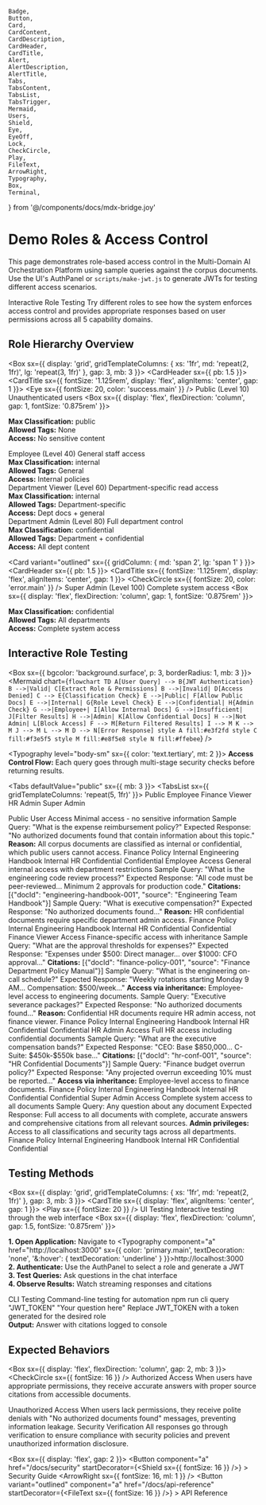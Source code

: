     Badge,
    Button,
    Card,
    CardContent,
    CardDescription,
    CardHeader,
    CardTitle,
    Alert,
    AlertDescription,
    AlertTitle,
    Tabs,
    TabsContent,
    TabsList,
    TabsTrigger,
    Mermaid,
    Users,
    Shield,
    Eye,
    EyeOff,
    Lock,
    CheckCircle,
    Play,
    FileText,
    ArrowRight,
    Typography,
    Box,
    Terminal,
} from '@/components/docs/mdx-bridge.joy'

# Demo Roles & Access Control

This page demonstrates role-based access control in the Multi-Domain AI Orchestration Platform using sample queries against the corpus documents. Use the UI's AuthPanel or `scripts/make-jwt.js` to generate JWTs for testing different access scenarios.

<Alert className="mb-6">
    <Users className="h-4 w-4" />
    <AlertTitle>Interactive Role Testing</AlertTitle>
    <AlertDescription>
        Try different roles to see how the system enforces access control and
        provides appropriate responses based on user permissions across all 5 capability domains.
    </AlertDescription>
</Alert>

<!-- toc -->

## Role Hierarchy Overview

<Box sx={{ display: 'grid', gridTemplateColumns: { xs: '1fr', md: 'repeat(2, 1fr)', lg: 'repeat(3, 1fr)' }, gap: 3, mb: 3 }}>
  <Card variant="outlined">
    <CardHeader sx={{ pb: 1.5 }}>
      <CardTitle sx={{ fontSize: '1.125rem', display: 'flex', alignItems: 'center', gap: 1 }}>
        <Eye sx={{ fontSize: 20, color: 'success.main' }} />
        Public (Level 10)
      </CardTitle>
      <CardDescription>Unauthenticated users</CardDescription>
    </CardHeader>
    <CardContent>
      <Box sx={{ display: 'flex', flexDirection: 'column', gap: 1, fontSize: '0.875rem' }}>
        <div><strong>Max Classification:</strong> public</div>
        <div><strong>Allowed Tags:</strong> None</div>
        <div><strong>Access:</strong> No sensitive content</div>
      </Box>
    </CardContent>
  </Card>

<Card variant="outlined">
    <CardHeader sx={{ pb: 1.5 }}>
        <CardTitle
            sx={{
                fontSize: '1.125rem',
                display: 'flex',
                alignItems: 'center',
                gap: 1,
            }}
        >
            <Users sx={{ fontSize: 20, color: 'primary.main' }} />
            Employee (Level 40)
        </CardTitle>
        <CardDescription>General staff access</CardDescription>
    </CardHeader>
    <CardContent>
        <Box
            sx={{
                display: 'flex',
                flexDirection: 'column',
                gap: 1,
                fontSize: '0.875rem',
            }}
        >
            <div>
                <strong>Max Classification:</strong> internal
            </div>
            <div>
                <strong>Allowed Tags:</strong> General
            </div>
            <div>
                <strong>Access:</strong> Internal policies
            </div>
        </Box>
    </CardContent>
</Card>

<Card variant="outlined">
    <CardHeader sx={{ pb: 1.5 }}>
        <CardTitle
            sx={{
                fontSize: '1.125rem',
                display: 'flex',
                alignItems: 'center',
                gap: 1,
            }}
        >
            <Shield sx={{ fontSize: 20, color: 'warning.main' }} />
            Department Viewer (Level 60)
        </CardTitle>
        <CardDescription>Department-specific read access</CardDescription>
    </CardHeader>
    <CardContent>
        <Box
            sx={{
                display: 'flex',
                flexDirection: 'column',
                gap: 1,
                fontSize: '0.875rem',
            }}
        >
            <div>
                <strong>Max Classification:</strong> internal
            </div>
            <div>
                <strong>Allowed Tags:</strong> Department-specific
            </div>
            <div>
                <strong>Access:</strong> Dept docs + general
            </div>
        </Box>
    </CardContent>
</Card>

<Card variant="outlined">
    <CardHeader sx={{ pb: 1.5 }}>
        <CardTitle
            sx={{
                fontSize: '1.125rem',
                display: 'flex',
                alignItems: 'center',
                gap: 1,
            }}
        >
            <Lock sx={{ fontSize: 20, color: 'secondary.main' }} />
            Department Admin (Level 80)
        </CardTitle>
        <CardDescription>Full department control</CardDescription>
    </CardHeader>
    <CardContent>
        <Box
            sx={{
                display: 'flex',
                flexDirection: 'column',
                gap: 1,
                fontSize: '0.875rem',
            }}
        >
            <div>
                <strong>Max Classification:</strong> confidential
            </div>
            <div>
                <strong>Allowed Tags:</strong> Department + confidential
            </div>
            <div>
                <strong>Access:</strong> All dept content
            </div>
        </Box>
    </CardContent>
</Card>

  <Card variant="outlined" sx={{ gridColumn: { md: 'span 2', lg: 'span 1' } }}>
    <CardHeader sx={{ pb: 1.5 }}>
      <CardTitle sx={{ fontSize: '1.125rem', display: 'flex', alignItems: 'center', gap: 1 }}>
        <CheckCircle sx={{ fontSize: 20, color: 'error.main' }} />
        Super Admin (Level 100)
      </CardTitle>
      <CardDescription>Complete system access</CardDescription>
    </CardHeader>
    <CardContent>
      <Box sx={{ display: 'flex', flexDirection: 'column', gap: 1, fontSize: '0.875rem' }}>
        <div><strong>Max Classification:</strong> confidential</div>
        <div><strong>Allowed Tags:</strong> All departments</div>
        <div><strong>Access:</strong> Complete system access</div>
      </Box>
    </CardContent>
  </Card>
</Box>

## Interactive Role Testing

<Box sx={{ bgcolor: 'background.surface', p: 3, borderRadius: 1, mb: 3 }}>
  <Mermaid
    chart={`flowchart TD
A[User Query] --> B{JWT Authentication}
B -->|Valid| C[Extract Role & Permissions]
B -->|Invalid| D[Access Denied]
C --> E{Classification Check}
E -->|Public| F[Allow Public Docs]
E -->|Internal| G{Role Level Check}
E -->|Confidential| H{Admin Check}
G -->|Employee+| I[Allow Internal Docs]
G -->|Insufficient| J[Filter Results]
H -->|Admin| K[Allow Confidential Docs]
H -->|Not Admin| L[Block Access]
F --> M[Return Filtered Results]
I --> M
K --> M
J --> M
L --> M
D --> N[Error Response]
style A fill:#e3f2fd
style C fill:#f3e5f5
style M fill:#e8f5e8
style N fill:#ffebee`}
/>

  <Typography level="body-sm" sx={{ color: 'text.tertiary', mt: 2 }}>
    <strong>Access Control Flow:</strong> Each query goes through multi-stage security checks before returning results.
  </Typography>
</Box>

<Tabs defaultValue="public" sx={{ mb: 3 }}>
  <TabsList sx={{ gridTemplateColumns: 'repeat(5, 1fr)' }}>
    <TabsTrigger value="public">Public</TabsTrigger>
    <TabsTrigger value="employee">Employee</TabsTrigger>
    <TabsTrigger value="finance">Finance Viewer</TabsTrigger>
    <TabsTrigger value="hr">HR Admin</TabsTrigger>
    <TabsTrigger value="admin">Super Admin</TabsTrigger>
  </TabsList>

  <TabsContent value="public">
    <Card variant="outlined">
      <CardHeader>
        <CardTitle sx={{ fontSize: '1.125rem' }}>Public User Access</CardTitle>
        <CardDescription>Minimal access - no sensitive information</CardDescription>
      </CardHeader>
      <CardContent>
        <Box sx={{ display: 'flex', flexDirection: 'column', gap: 3 }}>
          <Box sx={{ bgcolor: 'background.surface', p: 3, borderRadius: 1 }}>
            <Typography sx={{ fontWeight: 'bold', mb: 1 }}>Sample Query: "What is the expense reimbursement policy?"</Typography>
            <Box sx={{ display: 'flex', alignItems: 'center', gap: 1, mb: 1, color: 'error.main' }}>
              <EyeOff sx={{ fontSize: 16 }} />
              <Typography level="body-sm" sx={{ fontWeight: 'bold' }}>Expected Response:</Typography>
            </Box>
            <Box sx={{ bgcolor: 'error.softBg', p: 2, borderRadius: 1, fontSize: '0.875rem' }}>
              "No authorized documents found that contain information about this topic."
            </Box>
            <Typography level="body-sm" sx={{ color: 'text.tertiary', mt: 1 }}>
              <strong>Reason:</strong> All corpus documents are classified as internal or confidential, which public users cannot access.
            </Typography>
          </Box>
          <Box sx={{ display: 'grid', gridTemplateColumns: { xs: 'repeat(1, 1fr)', md: 'repeat(3, 1fr)' }, gap: 2 }}>
            <Box sx={{ textAlign: 'center' }}>
              <Box sx={{
                bgcolor: 'error.softBg',
                color: 'error.main',
                borderRadius: '50%',
                width: 48,
                height: 48,
                display: 'flex',
                alignItems: 'center',
                justifyContent: 'center',
                mb: 1,
                mx: 'auto'
              }}>
                <EyeOff sx={{ fontSize: 24 }} />
              </Box>
              <Typography level="body-sm" sx={{ fontWeight: 'bold' }}>Finance Policy</Typography>
              <Badge variant="soft" color="secondary" sx={{ fontSize: '0.75rem' }}>Internal</Badge>
            </Box>
            <Box sx={{ textAlign: 'center' }}>
              <Box sx={{
                bgcolor: 'error.softBg',
                color: 'error.main',
                borderRadius: '50%',
                width: 48,
                height: 48,
                display: 'flex',
                alignItems: 'center',
                justifyContent: 'center',
                mb: 1,
                mx: 'auto'
              }}>
                <EyeOff sx={{ fontSize: 24 }} />
              </Box>
              <Typography level="body-sm" sx={{ fontWeight: 'bold' }}>Engineering Handbook</Typography>
              <Badge variant="soft" color="secondary" sx={{ fontSize: '0.75rem' }}>Internal</Badge>
            </Box>
            <Box sx={{ textAlign: 'center' }}>
              <Box sx={{
                bgcolor: 'error.softBg',
                color: 'error.main',
                borderRadius: '50%',
                width: 48,
                height: 48,
                display: 'flex',
                alignItems: 'center',
                justifyContent: 'center',
                mb: 1,
                mx: 'auto'
              }}>
                <EyeOff sx={{ fontSize: 24 }} />
              </Box>
              <Typography level="body-sm" sx={{ fontWeight: 'bold' }}>HR Confidential</Typography>
              <Badge variant="soft" color="danger" sx={{ fontSize: '0.75rem' }}>Confidential</Badge>
            </Box>
          </Box>
        </Box>
      </CardContent>
    </Card>

  </TabsContent>

  <TabsContent value="employee">
    <Card variant="outlined">
      <CardHeader>
        <CardTitle sx={{ fontSize: '1.125rem' }}>Employee Access</CardTitle>
        <CardDescription>General internal access with department restrictions</CardDescription>
      </CardHeader>
      <CardContent>
        <Box sx={{ display: 'flex', flexDirection: 'column', gap: 3 }}>
          <Box sx={{ bgcolor: 'background.surface', p: 3, borderRadius: 1 }}>
            <Typography sx={{ fontWeight: 'bold', mb: 1 }}>Sample Query: "What is the engineering code review process?"</Typography>
            <Box sx={{ display: 'flex', alignItems: 'center', gap: 1, mb: 1, color: 'success.main' }}>
              <CheckCircle sx={{ fontSize: 16 }} />
              <Typography level="body-sm" sx={{ fontWeight: 'bold' }}>Expected Response:</Typography>
            </Box>
            <Box sx={{ bgcolor: 'success.softBg', p: 2, borderRadius: 1, fontSize: '0.875rem' }}>
              "All code must be peer-reviewed... Minimum 2 approvals for production code."
            </Box>
            <Typography level="body-sm" sx={{ color: 'text.tertiary', mt: 1 }}>
              <strong>Citations:</strong> <Typography component="code" sx={{ fontSize: '0.75rem' }}>[{"docId": "engineering-handbook-001", "source": "Engineering Team Handbook"}]</Typography>
            </Typography>
          </Box>
          <Box sx={{ bgcolor: 'background.surface', p: 3, borderRadius: 1 }}>
            <Typography sx={{ fontWeight: 'bold', mb: 1 }}>Sample Query: "What is executive compensation?"</Typography>
            <Box sx={{ display: 'flex', alignItems: 'center', gap: 1, mb: 1, color: 'error.main' }}>
              <EyeOff sx={{ fontSize: 16 }} />
              <Typography level="body-sm" sx={{ fontWeight: 'bold' }}>Expected Response:</Typography>
            </Box>
            <Box sx={{ bgcolor: 'error.softBg', p: 2, borderRadius: 1, fontSize: '0.875rem' }}>
              "No authorized documents found..."
            </Box>
            <Typography level="body-sm" sx={{ color: 'text.tertiary', mt: 1 }}>
              <strong>Reason:</strong> HR confidential documents require specific department admin access.
            </Typography>
          </Box>
          <Box sx={{ display: 'grid', gridTemplateColumns: { xs: 'repeat(1, 1fr)', md: 'repeat(3, 1fr)' }, gap: 2 }}>
            <Box sx={{ textAlign: 'center' }}>
              <Box sx={{
                bgcolor: 'warning.softBg',
                color: 'warning.main',
                borderRadius: '50%',
                width: 48,
                height: 48,
                display: 'flex',
                alignItems: 'center',
                justifyContent: 'center',
                mb: 1,
                mx: 'auto'
              }}>
                <Eye sx={{ fontSize: 24 }} />
              </Box>
              <Typography level="body-sm" sx={{ fontWeight: 'bold' }}>Finance Policy</Typography>
              <Badge variant="soft" color="secondary" sx={{ fontSize: '0.75rem' }}>Internal</Badge>
            </Box>
            <Box sx={{ textAlign: 'center' }}>
              <Box sx={{
                bgcolor: 'success.softBg',
                color: 'success.main',
                borderRadius: '50%',
                width: 48,
                height: 48,
                display: 'flex',
                alignItems: 'center',
                justifyContent: 'center',
                mb: 1,
                mx: 'auto'
              }}>
                <CheckCircle sx={{ fontSize: 24 }} />
              </Box>
              <Typography level="body-sm" sx={{ fontWeight: 'bold' }}>Engineering Handbook</Typography>
              <Badge variant="soft" color="secondary" sx={{ fontSize: '0.75rem' }}>Internal</Badge>
            </Box>
            <Box sx={{ textAlign: 'center' }}>
              <Box sx={{
                bgcolor: 'error.softBg',
                color: 'error.main',
                borderRadius: '50%',
                width: 48,
                height: 48,
                display: 'flex',
                alignItems: 'center',
                justifyContent: 'center',
                mb: 1,
                mx: 'auto'
              }}>
                <EyeOff sx={{ fontSize: 24 }} />
              </Box>
              <Typography level="body-sm" sx={{ fontWeight: 'bold' }}>HR Confidential</Typography>
              <Badge variant="soft" color="danger" sx={{ fontSize: '0.75rem' }}>Confidential</Badge>
            </Box>
          </Box>
        </Box>
      </CardContent>
    </Card>

  </TabsContent>

  <TabsContent value="finance">
    <Card variant="outlined">
      <CardHeader>
        <CardTitle sx={{ fontSize: '1.125rem' }}>Finance Viewer Access</CardTitle>
        <CardDescription>Finance-specific access with inheritance</CardDescription>
      </CardHeader>
      <CardContent>
        <Box sx={{ display: 'flex', flexDirection: 'column', gap: 3 }}>
          <Box sx={{ bgcolor: 'background.surface', p: 3, borderRadius: 1 }}>
            <Typography sx={{ fontWeight: 'bold', mb: 1 }}>Sample Query: "What are the approval thresholds for expenses?"</Typography>
            <Box sx={{ display: 'flex', alignItems: 'center', gap: 1, mb: 1, color: 'success.main' }}>
              <CheckCircle sx={{ fontSize: 16 }} />
              <Typography level="body-sm" sx={{ fontWeight: 'bold' }}>Expected Response:</Typography>
            </Box>
            <Box sx={{ bgcolor: 'success.softBg', p: 2, borderRadius: 1, fontSize: '0.875rem' }}>
              "Expenses under $500: Direct manager... over $1000: CFO approval..."
            </Box>
            <Typography level="body-sm" sx={{ color: 'text.tertiary', mt: 1 }}>
              <strong>Citations:</strong> <Typography component="code" sx={{ fontSize: '0.75rem' }}>[{"docId": "finance-policy-001", "source": "Finance Department Policy Manual"}]</Typography>
            </Typography>
          </Box>
          <Box sx={{ bgcolor: 'background.surface', p: 3, borderRadius: 1 }}>
            <Typography sx={{ fontWeight: 'bold', mb: 1 }}>Sample Query: "What is the engineering on-call schedule?"</Typography>
            <Box sx={{ display: 'flex', alignItems: 'center', gap: 1, mb: 1, color: 'success.main' }}>
              <CheckCircle sx={{ fontSize: 16 }} />
              <Typography level="body-sm" sx={{ fontWeight: 'bold' }}>Expected Response:</Typography>
            </Box>
            <Box sx={{ bgcolor: 'success.softBg', p: 2, borderRadius: 1, fontSize: '0.875rem' }}>
              "Weekly rotations starting Monday 9 AM... Compensation: $500/week..."
            </Box>
            <Typography level="body-sm" sx={{ color: 'text.tertiary', mt: 1 }}>
              <strong>Access via inheritance:</strong> Employee-level access to engineering documents.
            </Typography>
          </Box>
          <Box sx={{ bgcolor: 'background.surface', p: 3, borderRadius: 1 }}>
            <Typography sx={{ fontWeight: 'bold', mb: 1 }}>Sample Query: "Executive severance packages?"</Typography>
            <Box sx={{ display: 'flex', alignItems: 'center', gap: 1, mb: 1, color: 'error.main' }}>
              <EyeOff sx={{ fontSize: 16 }} />
              <Typography level="body-sm" sx={{ fontWeight: 'bold' }}>Expected Response:</Typography>
            </Box>
            <Box sx={{ bgcolor: 'error.softBg', p: 2, borderRadius: 1, fontSize: '0.875rem' }}>
              "No authorized documents found..."
            </Box>
            <Typography level="body-sm" sx={{ color: 'text.tertiary', mt: 1 }}>
              <strong>Reason:</strong> Confidential HR documents require HR admin access, not finance viewer.
            </Typography>
          </Box>
          <Box sx={{ display: 'grid', gridTemplateColumns: { xs: 'repeat(1, 1fr)', md: 'repeat(3, 1fr)' }, gap: 2 }}>
            <Box sx={{ textAlign: 'center' }}>
              <Box sx={{
                bgcolor: 'success.softBg',
                color: 'success.main',
                borderRadius: '50%',
                width: 48,
                height: 48,
                display: 'flex',
                alignItems: 'center',
                justifyContent: 'center',
                mb: 1,
                mx: 'auto'
              }}>
                <CheckCircle sx={{ fontSize: 24 }} />
              </Box>
              <Typography level="body-sm" sx={{ fontWeight: 'bold' }}>Finance Policy</Typography>
              <Badge variant="soft" color="secondary" sx={{ fontSize: '0.75rem' }}>Internal</Badge>
            </Box>
            <Box sx={{ textAlign: 'center' }}>
              <Box sx={{
                bgcolor: 'success.softBg',
                color: 'success.main',
                borderRadius: '50%',
                width: 48,
                height: 48,
                display: 'flex',
                alignItems: 'center',
                justifyContent: 'center',
                mb: 1,
                mx: 'auto'
              }}>
                <CheckCircle sx={{ fontSize: 24 }} />
              </Box>
              <Typography level="body-sm" sx={{ fontWeight: 'bold' }}>Engineering Handbook</Typography>
              <Badge variant="soft" color="secondary" sx={{ fontSize: '0.75rem' }}>Internal</Badge>
            </Box>
            <Box sx={{ textAlign: 'center' }}>
              <Box sx={{
                bgcolor: 'error.softBg',
                color: 'error.main',
                borderRadius: '50%',
                width: 48,
                height: 48,
                display: 'flex',
                alignItems: 'center',
                justifyContent: 'center',
                mb: 1,
                mx: 'auto'
              }}>
                <EyeOff sx={{ fontSize: 24 }} />
              </Box>
              <Typography level="body-sm" sx={{ fontWeight: 'bold' }}>HR Confidential</Typography>
              <Badge variant="soft" color="danger" sx={{ fontSize: '0.75rem' }}>Confidential</Badge>
            </Box>
          </Box>
        </Box>
      </CardContent>
    </Card>

  </TabsContent>

  <TabsContent value="hr">
    <Card variant="outlined">
      <CardHeader>
        <CardTitle sx={{ fontSize: '1.125rem' }}>HR Admin Access</CardTitle>
        <CardDescription>Full HR access including confidential documents</CardDescription>
      </CardHeader>
      <CardContent>
        <Box sx={{ display: 'flex', flexDirection: 'column', gap: 3 }}>
          <Box sx={{ bgcolor: 'background.surface', p: 3, borderRadius: 1 }}>
            <Typography sx={{ fontWeight: 'bold', mb: 1 }}>Sample Query: "What are the executive compensation bands?"</Typography>
            <Box sx={{ display: 'flex', alignItems: 'center', gap: 1, mb: 1, color: 'success.main' }}>
              <CheckCircle sx={{ fontSize: 16 }} />
              <Typography level="body-sm" sx={{ fontWeight: 'bold' }}>Expected Response:</Typography>
            </Box>
            <Box sx={{ bgcolor: 'success.softBg', p: 2, borderRadius: 1, fontSize: '0.875rem' }}>
              "CEO: Base $850,000... C-Suite: $450k-$550k base..."
            </Box>
            <Typography level="body-sm" sx={{ color: 'text.tertiary', mt: 1 }}>
              <strong>Citations:</strong> <Typography component="code" sx={{ fontSize: '0.75rem' }}>[{"docId": "hr-conf-001", "source": "HR Confidential Documents"}]</Typography>
            </Typography>
          </Box>
          <Box sx={{ bgcolor: 'background.surface', p: 3, borderRadius: 1 }}>
            <Typography sx={{ fontWeight: 'bold', mb: 1 }}>Sample Query: "Finance budget overrun policy?"</Typography>
            <Box sx={{ display: 'flex', alignItems: 'center', gap: 1, mb: 1, color: 'success.main' }}>
              <CheckCircle sx={{ fontSize: 16 }} />
              <Typography level="body-sm" sx={{ fontWeight: 'bold' }}>Expected Response:</Typography>
            </Box>
            <Box sx={{ bgcolor: 'success.softBg', p: 2, borderRadius: 1, fontSize: '0.875rem' }}>
              "Any projected overrun exceeding 10% must be reported..."
            </Box>
            <Typography level="body-sm" sx={{ color: 'text.tertiary', mt: 1 }}>
              <strong>Access via inheritance:</strong> Employee-level access to finance documents.
            </Typography>
          </Box>
          <Box sx={{ display: 'grid', gridTemplateColumns: { xs: 'repeat(1, 1fr)', md: 'repeat(3, 1fr)' }, gap: 2 }}>
            <Box sx={{ textAlign: 'center' }}>
              <Box sx={{
                bgcolor: 'success.softBg',
                color: 'success.main',
                borderRadius: '50%',
                width: 48,
                height: 48,
                display: 'flex',
                alignItems: 'center',
                justifyContent: 'center',
                mb: 1,
                mx: 'auto'
              }}>
                <CheckCircle sx={{ fontSize: 24 }} />
              </Box>
              <Typography level="body-sm" sx={{ fontWeight: 'bold' }}>Finance Policy</Typography>
              <Badge variant="soft" color="secondary" sx={{ fontSize: '0.75rem' }}>Internal</Badge>
            </Box>
            <Box sx={{ textAlign: 'center' }}>
              <Box sx={{
                bgcolor: 'success.softBg',
                color: 'success.main',
                borderRadius: '50%',
                width: 48,
                height: 48,
                display: 'flex',
                alignItems: 'center',
                justifyContent: 'center',
                mb: 1,
                mx: 'auto'
              }}>
                <CheckCircle sx={{ fontSize: 24 }} />
              </Box>
              <Typography level="body-sm" sx={{ fontWeight: 'bold' }}>Engineering Handbook</Typography>
              <Badge variant="soft" color="secondary" sx={{ fontSize: '0.75rem' }}>Internal</Badge>
            </Box>
            <Box sx={{ textAlign: 'center' }}>
              <Box sx={{
                bgcolor: 'success.softBg',
                color: 'success.main',
                borderRadius: '50%',
                width: 48,
                height: 48,
                display: 'flex',
                alignItems: 'center',
                justifyContent: 'center',
                mb: 1,
                mx: 'auto'
              }}>
                <CheckCircle sx={{ fontSize: 24 }} />
              </Box>
              <Typography level="body-sm" sx={{ fontWeight: 'bold' }}>HR Confidential</Typography>
              <Badge variant="soft" color="danger" sx={{ fontSize: '0.75rem' }}>Confidential</Badge>
            </Box>
          </Box>
        </Box>
      </CardContent>
    </Card>

  </TabsContent>

  <TabsContent value="admin">
    <Card variant="outlined">
      <CardHeader>
        <CardTitle sx={{ fontSize: '1.125rem' }}>Super Admin Access</CardTitle>
        <CardDescription>Complete system access to all documents</CardDescription>
      </CardHeader>
      <CardContent>
        <Box sx={{ display: 'flex', flexDirection: 'column', gap: 3 }}>
          <Box sx={{ bgcolor: 'background.surface', p: 3, borderRadius: 1 }}>
            <Typography sx={{ fontWeight: 'bold', mb: 1 }}>Sample Query: Any question about any document</Typography>
            <Box sx={{ display: 'flex', alignItems: 'center', gap: 1, mb: 1, color: 'success.main' }}>
              <CheckCircle sx={{ fontSize: 16 }} />
              <Typography level="body-sm" sx={{ fontWeight: 'bold' }}>Expected Response:</Typography>
            </Box>
            <Box sx={{ bgcolor: 'success.softBg', p: 2, borderRadius: 1, fontSize: '0.875rem' }}>
              Full access to all documents with complete, accurate answers and comprehensive citations from all relevant sources.
            </Box>
            <Typography level="body-sm" sx={{ color: 'text.tertiary', mt: 1 }}>
              <strong>Admin privileges:</strong> Access to all classifications and security tags across all departments.
            </Typography>
          </Box>
          <Box sx={{ display: 'grid', gridTemplateColumns: { xs: 'repeat(1, 1fr)', md: 'repeat(3, 1fr)' }, gap: 2 }}>
            <Box sx={{ textAlign: 'center' }}>
              <Box sx={{
                bgcolor: 'success.softBg',
                color: 'success.main',
                borderRadius: '50%',
                width: 48,
                height: 48,
                display: 'flex',
                alignItems: 'center',
                justifyContent: 'center',
                mb: 1,
                mx: 'auto'
              }}>
                <CheckCircle sx={{ fontSize: 24 }} />
              </Box>
              <Typography level="body-sm" sx={{ fontWeight: 'bold' }}>Finance Policy</Typography>
              <Badge variant="soft" color="secondary" sx={{ fontSize: '0.75rem' }}>Internal</Badge>
            </Box>
            <Box sx={{ textAlign: 'center' }}>
              <Box sx={{
                bgcolor: 'success.softBg',
                color: 'success.main',
                borderRadius: '50%',
                width: 48,
                height: 48,
                display: 'flex',
                alignItems: 'center',
                justifyContent: 'center',
                mb: 1,
                mx: 'auto'
              }}>
                <CheckCircle sx={{ fontSize: 24 }} />
              </Box>
              <Typography level="body-sm" sx={{ fontWeight: 'bold' }}>Engineering Handbook</Typography>
              <Badge variant="soft" color="secondary" sx={{ fontSize: '0.75rem' }}>Internal</Badge>
            </Box>
            <Box sx={{ textAlign: 'center' }}>
              <Box sx={{
                bgcolor: 'success.softBg',
                color: 'success.main',
                borderRadius: '50%',
                width: 48,
                height: 48,
                display: 'flex',
                alignItems: 'center',
                justifyContent: 'center',
                mb: 1,
                mx: 'auto'
              }}>
                <CheckCircle sx={{ fontSize: 24 }} />
              </Box>
              <Typography level="body-sm" sx={{ fontWeight: 'bold' }}>HR Confidential</Typography>
              <Badge variant="soft" color="danger" sx={{ fontSize: '0.75rem' }}>Confidential</Badge>
            </Box>
          </Box>
        </Box>
      </CardContent>
    </Card>

  </TabsContent>
</Tabs>

## Testing Methods

<Box sx={{ display: 'grid', gridTemplateColumns: { xs: '1fr', md: 'repeat(2, 1fr)' }, gap: 3, mb: 3 }}>
  <Card variant="outlined">
    <CardHeader>
      <CardTitle sx={{ display: 'flex', alignItems: 'center', gap: 1 }}>
        <Play sx={{ fontSize: 20 }} />
        UI Testing
      </CardTitle>
      <CardDescription>Interactive testing through the web interface</CardDescription>
    </CardHeader>
    <CardContent>
      <Box sx={{ display: 'flex', flexDirection: 'column', gap: 1.5, fontSize: '0.875rem' }}>
        <div><strong>1. Open Application:</strong> Navigate to <Typography component="a" href="http://localhost:3000" sx={{ color: 'primary.main', textDecoration: 'none', '&:hover': { textDecoration: 'underline' } }}>http://localhost:3000</Typography></div>
        <div><strong>2. Authenticate:</strong> Use the AuthPanel to select a role and generate a JWT</div>
        <div><strong>3. Test Queries:</strong> Ask questions in the chat interface</div>
        <div><strong>4. Observe Results:</strong> Watch streaming responses and citations</div>
      </Box>
    </CardContent>
  </Card>

  <Card variant="outlined">
    <CardHeader>
      <CardTitle sx={{ display: 'flex', alignItems: 'center', gap: 1 }}>
        <Terminal sx={{ fontSize: 20 }} />
        CLI Testing
      </CardTitle>
      <CardDescription>Command-line testing for automation</CardDescription>
    </CardHeader>
    <CardContent>
      <Box sx={{ bgcolor: 'background.surface', p: 2, borderRadius: 1, fontSize: '0.875rem', fontFamily: 'monospace', mb: 1 }}>
        npm run cli query "JWT_TOKEN" "Your question here"
      </Box>
      <Typography level="body-sm" sx={{ color: 'text.tertiary', mb: 1 }}>
        Replace JWT_TOKEN with a token generated for the desired role
      </Typography>
      <div><strong>Output:</strong> Answer with citations logged to console</div>
    </CardContent>
  </Card>
</Box>

## Expected Behaviors

<Box sx={{ display: 'flex', flexDirection: 'column', gap: 2, mb: 3 }}>
  <Alert color="success">
    <CheckCircle sx={{ fontSize: 16 }} />
    <AlertTitle>Authorized Access</AlertTitle>
    <AlertDescription>
      When users have appropriate permissions, they receive accurate answers with proper source citations from accessible documents.
    </AlertDescription>
  </Alert>

<Alert color="danger">
    <EyeOff sx={{ fontSize: 16 }} />
    <AlertTitle>Unauthorized Access</AlertTitle>
    <AlertDescription>
        When users lack permissions, they receive polite denials with "No
        authorized documents found" messages, preventing information leakage.
    </AlertDescription>
</Alert>

  <Alert color="warning">
    <Shield sx={{ fontSize: 16 }} />
    <AlertTitle>Security Verification</AlertTitle>
    <AlertDescription>
      All responses go through verification to ensure compliance with security policies and prevent unauthorized information disclosure.
    </AlertDescription>
  </Alert>
</Box>

<Box sx={{ display: 'flex', gap: 2 }}>
    <Button
        component="a"
        href="/docs/security"
        startDecorator={<Shield sx={{ fontSize: 16 }} />}
    >
        Security Guide
        <ArrowRight sx={{ fontSize: 16, ml: 1 }} />
    </Button>
    <Button
        variant="outlined"
        component="a"
        href="/docs/api-reference"
        startDecorator={<FileText sx={{ fontSize: 16 }} />}
    >
        API Reference
    </Button>
</Box>
